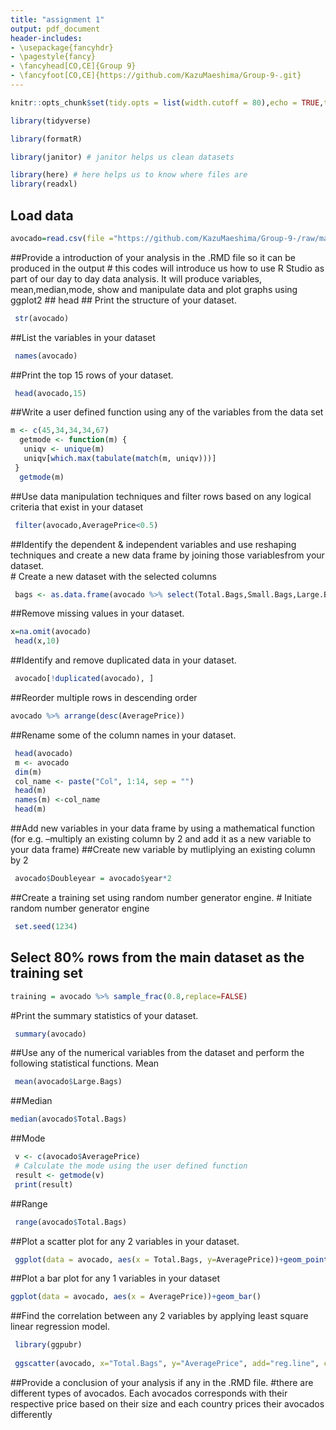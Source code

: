 ```yaml
---
title: "assignment 1"
output: pdf_document
header-includes:
- \usepackage{fancyhdr}
- \pagestyle{fancy}
- \fancyhead[CO,CE]{Group 9}
- \fancyfoot[CO,CE]{https://github.com/KazuMaeshima/Group-9-.git}
---
```

  
```r

knitr::opts_chunk$set(tidy.opts = list(width.cutoff = 80),echo = TRUE,tidy = TRUE)

library(tidyverse)

library(formatR)

library(janitor) # janitor helps us clean datasets

library(here) # here helps us to know where files are
library(readxl)
```

## Load data
```r
avocado=read.csv(file ="https://github.com/KazuMaeshima/Group-9-/raw/main/avocado.csv", header =TRUE)

```


##Provide a introduction of your analysis in the .RMD file so it can be produced in the output
# this codes will introduce us how to use R Studio as part of our day to day data analysis. It will produce variables, mean,median,mode, show and manipulate data and plot graphs using ggplot2
## head
## Print the structure of your dataset.
```r
 str(avocado)
```


##List the variables in your dataset
```r
 names(avocado)
```


##Print the top 15 rows of your dataset.
```r
 head(avocado,15)
```


##Write a user defined function using any of the variables from the data set
  
```r
m <- c(45,34,34,34,67)
  getmode <- function(m) {
   uniqv <- unique(m)
   uniqv[which.max(tabulate(match(m, uniqv)))]
 }
  getmode(m)
```
 

##Use data manipulation techniques and filter rows based on any logical criteria that exist in your dataset
```r
 filter(avocado,AveragePrice<0.5)
```

##Identify the dependent & independent variables and use reshaping techniques and create a new data frame by joining those variablesfrom your dataset.\
# Create a new dataset with the selected columns
```r
 bags <- as.data.frame(avocado %>% select(Total.Bags,Small.Bags,Large.Bags,XLarge.Bags))
```


##Remove missing values in your dataset.
```r
x=na.omit(avocado)
 head(x,10)
```

 
##Identify and remove duplicated data in your dataset.
```r
 avocado[!duplicated(avocado), ]
```


##Reorder multiple rows in descending order
```r
avocado %>% arrange(desc(AveragePrice))
```


##Rename some of the column names in your dataset.
```r
 head(avocado)
 m <- avocado
 dim(m)
 col_name <- paste("Col", 1:14, sep = "")
 head(m)
 names(m) <-col_name
 head(m)

```


##Add new variables in your data frame by using a mathematical function (for e.g. –multiply an existing column by 2 and add it as a new variable to your data frame)
##Create new variable by mutliplying an existing column by 2
```r
 avocado$Doubleyear = avocado$year*2
```
 

 
##Create a training set using random number generator engine.
 # Initiate random number generator engine
```r
 set.seed(1234)
```
 


## Select 80% rows from the main dataset as the training set
```r
training = avocado %>% sample_frac(0.8,replace=FALSE)
```

 
 
 
#Print the summary statistics of your dataset.
 
```r
 summary(avocado)
```



             
##Use any of the numerical variables from the dataset and perform the following statistical functions. Mean
```r
 mean(avocado$Large.Bags)
```



##Median
```r
median(avocado$Total.Bags)
```

 

##Mode
```r
 v <- c(avocado$AveragePrice) 
 # Calculate the mode using the user defined function
 result <- getmode(v)
 print(result)
```



##Range
```r
 range(avocado$Total.Bags)
```



##Plot a scatter plot for any 2 variables in your dataset.
```r
 ggplot(data = avocado, aes(x = Total.Bags, y=AveragePrice))+geom_point()
```



##Plot a bar plot for any 1 variables in your dataset
```r
ggplot(data = avocado, aes(x = AveragePrice))+geom_bar()
```

 

##Find the correlation between any 2 variables by applying least square linear regression model.
```r
 library(ggpubr)
 
 ggscatter(avocado, x="Total.Bags", y="AveragePrice", add="reg.line", conf.int = TRUE, cor.coef = TRUE, cor.method = "pearson", xlab = "Total Bags",ylab = "Average Price")
```



##Provide a conclusion of your analysis if any in the .RMD file.
#there are different types of avocados. Each avocados corresponds with their respective price based on their size and each country prices their avocados differently








